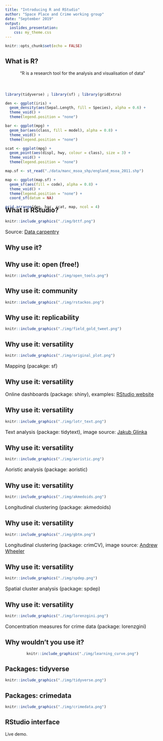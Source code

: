 ```yaml
---
title: "Introducing R and RStudio"
author: "Space Place and Crime working group"
date: "September 2019"
output:
  ioslides_presentation:
    css: my_theme.css
---
```


```r
knitr::opts_chunk$set(echo = FALSE)
```

## What is R?

<center>

"R is a research tool for the analysis and visualisation of data"

</center>

<div style= "position: relative; top: 40px;">

``` r

library(tidyverse) ; library(sf) ; library(gridExtra)

den <- ggplot(iris) + 
  geom_density(aes(Sepal.Length, fill = Species), alpha = 0.6) +
  theme_void() +
  theme(legend.position = "none")

bar <- ggplot(mpg) + 
  geom_bar(aes(class, fill = model), alpha = 0.8) +
  theme_void() +
  theme(legend.position = "none")

scat <- ggplot(mpg) +
  geom_point(aes(displ, hwy, colour = class), size = 3) +
  theme_void() +
  theme(legend.position = "none")

map.sf <- st_read("./data/manc_msoa_shp/england_msoa_2011.shp")

map <- ggplot(map.sf) +
  geom_sf(aes(fill = code), alpha = 0.8) + 
  theme_void() +
  theme(legend.position = "none") +
  coord_sf(datum = NA)

grid.arrange(den, bar, scat, map, ncol = 4)
```

</div>

## What is RStudio?

```r
knitr::include_graphics("./img/bttf.png")
```

<font size = "3">

Source: [Data carpentry](https://datacarpentry.org/r-socialsci/00-intro/index.html)

</font>

## Why use it?

## Why use it: open (free!)

```r
knitr::include_graphics("./img/open_tools.png")
```

## Why use it: community

```r
knitr::include_graphics("./img/rstackos.png")
```

## Why use it: replicability

```r
knitr::include_graphics("./img/field_gold_tweet.png")
```

## Why use it: versatility

```r
knitr::include_graphics("./img/original_plot.png")
```

<font size = "3">

Mapping (pacakge: sf)

</font>

## Why use it: versatility

<font size = "3">

Online dashboards (package: shiny), examples: [RStudio website](https://shiny.rstudio.com/gallery/)

</font>

## Why use it: versatility

```r
knitr::include_graphics("./img/lotr_text.png")
```

<font size = "3">

Text analysis (package: tidytext), image source: [Jakub Glinka](https://www.r-bloggers.com/sentiment-analysis-of-the-lord-of-the-rings-with-tidytext/)

</font>

## Why use it: versatility

```r
knitr::include_graphics("./img/aoristic.png")
```

<font size = "3">

Aoristic analysis (package: aoristic)

</font>

## Why use it: versatility

```r
knitr::include_graphics("./img/akmedoids.png")
```

<font size = "3">

Longitudinal clustering (package: akmedoids)

</font>

## Why use it: versatility

```r
knitr::include_graphics("./img/gbtm.png")
```

<font size = "3">

Longitudinal clustering (package: crimCV), image source: [Andrew Wheeler](https://andrewpwheeler.wordpress.com/2015/09/29/some-plots-to-go-with-group-based-trajectory-models-in-r/)

</font>

## Why use it: versatility

```r
knitr::include_graphics("./img/spdep.png")
```

<font size = "3">

Spatial cluster analysis (package: spdep)

</font>

## Why use it: versatility

```r
knitr::include_graphics("./img/lorenzgini.png")
```

<font size = "3">

Concentration measures for crime data (package: lorenzgini)

</font>

## Why wouldn't you use it?

<center>

```r
knitr::include_graphics("./img/learning_curve.png")
```

</center>

## Packages: tidyverse

```r
knitr::include_graphics("./img/tidyverse.png")
```

## Packages: crimedata

```r
knitr::include_graphics("./img/crimedata.png")
```

## RStudio interface

Live demo.


